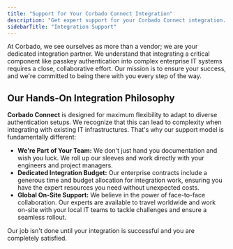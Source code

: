 ```yaml
---
title: "Support for Your Corbado Connect Integration"
description: "Get expert support for your Corbado Connect integration. Our team is here to help you with any questions or issues you may encounter with passkeys."
sidebarTitle: "Integration Support"
---
```


At Corbado, we see ourselves as more than a vendor; we are your dedicated integration partner. We understand that integrating a critical component like passkey authentication into complex enterprise IT systems requires a close, collaborative effort. Our mission is to ensure your success, and we're committed to being there with you every step of the way.

## Our Hands-On Integration Philosophy

**Corbado Connect** is designed for maximum flexibility to adapt to diverse authentication setups. We recognize that this can lead to complexity when integrating with existing IT infrastructures. That's why our support model is fundamentally different:

-   **We're Part of Your Team:** We don't just hand you documentation and wish you luck. We roll up our sleeves and work directly with your engineers and project managers.
-   **Dedicated Integration Budget:** Our enterprise contracts include a generous time and budget allocation for integration work, ensuring you have the expert resources you need without unexpected costs.
-   **Global On-Site Support:** We believe in the power of face-to-face collaboration. Our experts are available to travel worldwide and work on-site with your local IT teams to tackle challenges and ensure a seamless rollout.

Our job isn't done until your integration is successful and you are completely satisfied.